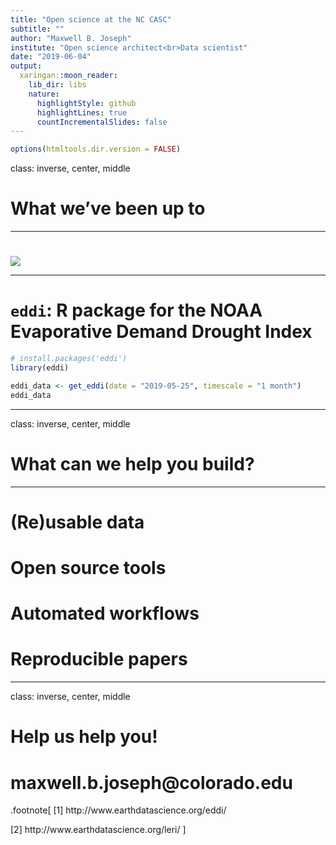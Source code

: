 ```yaml
---
title: "Open science at the NC CASC"
subtitle: ""
author: "Maxwell B. Joseph"
institute: "Open science architect<br>Data scientist"
date: "2019-06-04"
output:
  xaringan::moon_reader:
    lib_dir: libs
    nature:
      highlightStyle: github
      highlightLines: true
      countIncrementalSlides: false
---
```


```r
options(htmltools.dir.version = FALSE)
```

class: inverse, center, middle

# **What we've been up to**

---

# 

![](eddi-downloads.gif)

---

# `eddi`: R package for the NOAA Evaporative Demand Drought Index

```r
# install.packages('eddi')
library(eddi)

eddi_data <- get_eddi(date = "2019-05-25", timescale = "1 month")
eddi_data
```



---

class: inverse, center, middle

# **What can we help you build?**

---


# **(Re)usable** data 

# **Open source** tools

# **Automated** workflows

# **Reproducible** papers

---

class: inverse, center, middle

# **Help us help you!**

# maxwell.b.joseph@colorado.edu


.footnote[
[1] http://www.earthdatascience.org/eddi/

[2] http://www.earthdatascience.org/leri/
]
